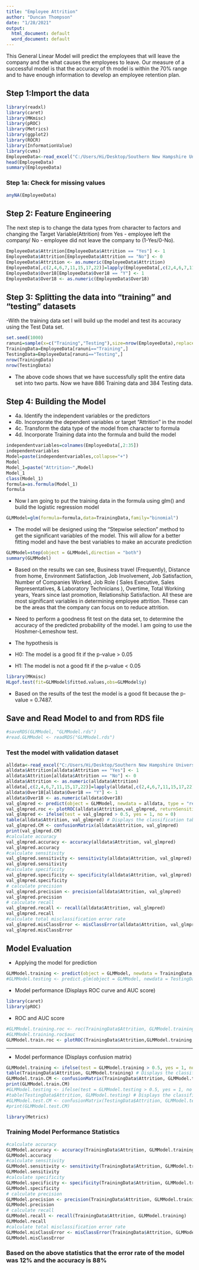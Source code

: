---
title: "Employee Attrition"
author: "Duncan Thompson"
date: "1/28/2021"
output:
  html_document: default
  word_document: default
---

This General Linear Model will predict the employees that will leave the company and the what causes the employees to leave.  Our measure of a successful model is that the accuracy of th model is within the 70% range and to have enough information to develop an employee retention plan.

## Step 1:Import the data
```{r}
library(readxl)
library(caret)
library(MKmisc)
library(pROC)
library(Metrics)
library(ggplot2)
library(ROCR)
library(InformationValue)
library(cvms)
EmployeeData<-read_excel("C:/Users/Hi/Desktop/Southern New Hampshire University/DAT 690 - Capstone Course/EmployeeData.xlsx")
head(EmployeeData)
summary(EmployeeData)
```
### Step 1a: Check for missing values
```{r}
anyNA(EmployeeData)
```
## Step 2: Feature Engineering
The next step is to change the data types from character to factors and changing the Target Variable(Attrition) from Yes - employee left the company/ No - employee did not leave the company to (1-Yes/0-No).
```{r}
EmployeeData$Attrition[EmployeeData$Attrition == "Yes"] <- 1
EmployeeData$Attrition[EmployeeData$Attrition == "No"] <- 0
EmployeeData$Attrition <- as.numeric(EmployeeData$Attrition)
EmployeeData[,c(2,4,6,7,11,15,17,22)]=lapply(EmployeeData[,c(2,4,6,7,11,15,17,22)],as.factor)
EmployeeData$Over18[EmployeeData$Over18 == "Y"] <- 1
EmployeeData$Over18 <- as.numeric(EmployeeData$Over18)
```
## Step 3: Splitting the data into "training" and "testing" datasets
-With the training data set I will build up the model and test its accuracy using the Test Data set.
```{r}
set.seed(1000)
ranuni=sample(x=c("Training","Testing"),size=nrow(EmployeeData),replace=T,prob=c(0.7,0.3))
TrainingData=EmployeeData[ranuni=="Training",]
TestingData=EmployeeData[ranuni=="Testing",]
nrow(TrainingData)
nrow(TestingData)
```
* The above code shows that we have successfully split the entire data set into two parts.  Now we have 886 Training data and 384 Testing data.

## Step 4: Building the Model
  + 4a. Identify the independent variables or the predictors
  + 4b. Incorporate the dependent variables  or target "Attrition" in the model
  + 4c. Transform the data type of the model from character to formula
  + 4d. Incorporate Training data into the formula and build the model
```{r}
independentvariables=colnames(EmployeeData[,2:35])
independentvariables
Model=paste(independentvariables,collapse="+")
Model
Model_1=paste("Attrition~",Model)
Model_1
class(Model_1)
formula=as.formula(Model_1)
formula
```
* Now I am going to put the training data in the formula using glm() and build the logistic regression model
```{r}
GLMModel=glm(formula=formula,data=TrainingData,family="binomial")
```
* The model will be designed using the "Stepwise selection" method to get the significant variables of the model. This will allow for a better fitting model and have the best variables to make an accurate prediction
```{r}
GLMModel=step(object = GLMModel,direction = "both")
summary(GLMModel)
```
* Based on the results we can see, Business travel (Frequently), Distance from home, Environment Satisfaction, Job Involvement, Job Satisfaction, Number of Companies Worked, Job Role ( Sales Executive, Sales Representatives, & Laboratory Technicians ), Overtime, Total Working years, Years since last promotion, Relationship Satisfaction.  All these are most significant variables in determining employee attrition.  These can be the areas that the company can focus on to reduce attrition.

* Need to perform a goodness fit test on the data set, to determine the accuracy of the predicted probability of the model. I am going to use the Hoshmer-Lemeshow test.
* The hypothesis is
+ H0: The model is a good fit if the p-value > 0.05
+ H1: The model is not a good fit if the p-value < 0.05
```{r}
library(MKmisc)
HLgof.test(fit=GLMModel$fitted.values,obs=GLMModel$y)
```
* Based on the results of the test the model is a good fit because the p-value = 0.7487.

## Save and Read Model to and from RDS file
```{r}
#saveRDS(GLMModel, "GLMModel.rds")
#read.GLMModel <- readRDS("GLMModel.rds")
```
### Test the model with validation dataset
```{r}
alldata<-read_excel("C:/Users/Hi/Desktop/Southern New Hampshire University/DAT 690 - Capstone Course/EmployeeAttritionData_Verify.xlsx")
alldata$Attrition[alldata$Attrition == "Yes"] <- 1
alldata$Attrition[alldata$Attrition == "No"] <- 0
alldata$Attrition <- as.numeric(alldata$Attrition)
alldata[,c(2,4,6,7,11,15,17,22)]=lapply(alldata[,c(2,4,6,7,11,15,17,22)],as.factor)
alldata$Over18[alldata$Over18 == "Y"] <- 1
alldata$Over18 <- as.numeric(alldata$Over18)
val_glmpred <- predict(object = GLMModel, newdata = alldata, type = "response")
val_glmpred.roc <- plotROC(alldata$Attrition,val_glmpred, returnSensitivityMat = TRUE)
val_glmpred <- ifelse(test = val_glmpred > 0.5, yes = 1, no = 0)
table(alldata$Attrition, val_glmpred) # Displays the classification table
val_glmpred.CM <- confusionMatrix(alldata$Attrition, val_glmpred)
print(val_glmpred.CM)
#calculate accuracy
val_glmpred.accuracy <- accuracy(alldata$Attrition, val_glmpred)
val_glmpred.accuracy
#calculate sensitivity
val_glmpred.sensitivity <- sensitivity(alldata$Attrition, val_glmpred)
val_glmpred.sensitivity
#calculate specificity
val_glmpred.specificity <- specificity(alldata$Attrition, val_glmpred)
val_glmpred.specificity
# calculate precision
val_glmpred.precision <- precision(alldata$Attrition, val_glmpred)
val_glmpred.precision
# calculate recall
val_glmpred.recall <- recall(alldata$Attrition, val_glmpred)
val_glmpred.recall
#calculate total misclassification error rate
val_glmpred.misClassError <- misClassError(alldata$Attrition, val_glmpred)
val_glmpred.misClassError
```
## Model Evaluation
* Applying the model for prediction
```{r}
GLMModel.training <- predict(object = GLMModel, newdata = TrainingData, type = "response")
#GLMModel.testing <- predict.glm(object = GLMModel, newdata = TestingData, type = "response")
```
* Model performance (Displays ROC curve and AUC score)
```{r}
library(caret)
library(pROC)
```
* ROC and AUC score
```{r}
#GLMModel.training.roc <- roc(TrainingData$Attrition, GLMModel.training, plot = T)
#GLMModel.training.roc$auc
GLMModel.train.roc <- plotROC(TrainingData$Attrition,GLMModel.training,returnSensitivityMat = TRUE)
```

__________________________________________________________________________

* Model performance (Displays confusion matrix)
```{r}
GLMModel.training <- ifelse(test = GLMModel.training > 0.5, yes = 1, no = 0)
table(TrainingData$Attrition, GLMModel.training) # Displays the classification table
GLMModel.train.CM <- confusionMatrix(TrainingData$Attrition, GLMModel.training)
print(GLMModel.train.CM)
#GLMModel.testing <- ifelse(test = GLMModel.testing > 0.5, yes = 1, no = 0)
#table(TestingData$Attrition, GLMModel.testing) # Displays the classification table
#GLMModel.test.CM <- confusionMatrix(TestingData$Attrition, GLMModel.testing, threshold = optimal.GLMModel.training)
#print(GLMModel.test.CM)
```
```{r}
library(Metrics)
```
### Training Model Performance Statistics
```{r}
#calculate accuracy
GLMModel.accuracy <- accuracy(TrainingData$Attrition, GLMModel.training)
GLMModel.accuracy
#calculate sensitivity
GLMModel.sensitivity <- sensitivity(TrainingData$Attrition, GLMModel.training)
GLMModel.sensitivity
#calculate specificity
GLMModel.specificity <- specificity(TrainingData$Attrition, GLMModel.training)
GLMModel.specificity
# calculate precision
GLMModel.precision <- precision(TrainingData$Attrition, GLMModel.training)
GLMModel.precision
# calculate recall
GLMModel.recall <- recall(TrainingData$Attrition, GLMModel.training)
GLMModel.recall
#calculate total misclassification error rate
GLMModel.misClassError <- misClassError(TrainingData$Attrition, GLMModel.training)
GLMModel.misClassError
```
### Based on the above statistics that the error rate of the model was 12% and the accuracy is 88%